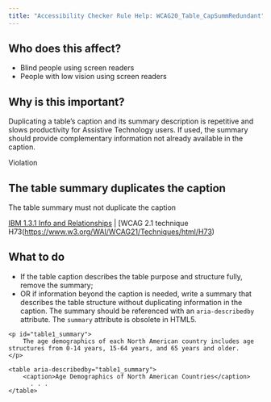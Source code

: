 ```yaml
---
title: "Accessibility Checker Rule Help: WCAG20_Table_CapSummRedundant"
---
```


<div className="toolHelp">
<Row>
<Column colLg={5} colMd={3} colSm={4} className="toolLeft">

## Who does this affect?

* Blind people using screen readers
* People with low vision using screen readers

## Why is this important?

Duplicating a table’s caption and its summary description is repetitive and slows productivity for Assistive Technology users. If used, the summary should provide complementary information not already available in the caption.

</Column>
<Column colLg={11} colMd={5} colSm={4} className="toolMain">

<div className="level-violation">
Violation
</div>

## The table summary duplicates the caption
The table summary must not duplicate the caption

[IBM 1.3.1 Info and Relationships](https://www.ibm.com/able/guidelines/ci162/info_and_relationships.html) | [WCAG 2.1 technique H73(https://www.w3.org/WAI/WCAG21/Techniques/html/H73)

<div id="elementLocation">
</div>

## What to do

  * If the table caption describes the table purpose and structure fully, remove the summary;
  * OR if information beyond the caption is needed, write a summary that describes the table structure without duplicating information in the caption. The summary should be referenced with an `aria-describedby` attribute.  The `summary` attribute is obsolete in HTML5.

```
<p id="table1_summary">
    The age demographics of each North American country includes age structures from 0-14 years, 15-64 years, and 65 years and older.
</p>

<table aria-describedby="table1_summary">
    <caption>Age Demographics of North American Countries</caption>
      . . .
</table>
```

</Column>
</Row>
</div>
